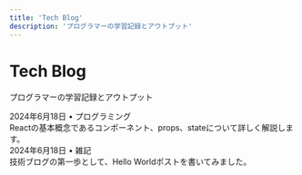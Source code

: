 ```yaml
---
title: 'Tech Blog'
description: 'プログラマーの学習記録とアウトプット'
---
```


# Tech Blog

プログラマーの学習記録とアウトプット

<CardGroup cols={2}>
  <Card 
    title="React入門 - 基本概念を理解する" 
    icon="react" 
    href="/posts/getting-started-with-react"
  >
    <div style={{ fontSize: '0.875rem', color: '#666', marginBottom: '8px' }}>
      2024年6月18日 • プログラミング
    </div>
    Reactの基本概念であるコンポーネント、props、stateについて詳しく解説します。
  </Card>
  <Card 
    title="Hello World - ブログを始めました" 
    icon="hand-wave" 
    href="/posts/hello-world"
  >
    <div style={{ fontSize: '0.875rem', color: '#666', marginBottom: '8px' }}>
      2024年6月18日 • 雑記
    </div>
    技術ブログの第一歩として、Hello Worldポストを書いてみました。
  </Card>
</CardGroup>
